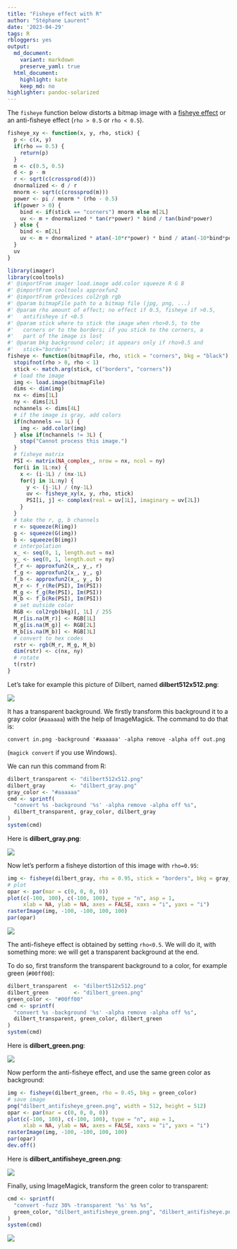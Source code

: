 ```yaml
---
title: "Fisheye effect with R"
author: "Stéphane Laurent"
date: '2023-04-29'
tags: R
rbloggers: yes
output:
  md_document:
    variant: markdown
    preserve_yaml: true
  html_document:
    highlight: kate
    keep_md: no
highlighter: pandoc-solarized
---
```


The `fisheye` function below distorts a bitmap image with a 
[fisheye effect](https://en.wikipedia.org/wiki/Fisheye_lens) or an 
anti-fisheye effect (`rho > 0.5` or `rho < 0.5`).

```r
fisheye_xy <- function(x, y, rho, stick) {
  p <- c(x, y)
  if(rho == 0.5) {
    return(p)
  }
  m <- c(0.5, 0.5)
  d <- p - m
  r <- sqrt(c(crossprod(d)))
  dnormalized <- d / r
  mnorm <- sqrt(c(crossprod(m)))
  power <- pi / mnorm * (rho - 0.5)
  if(power > 0) {
    bind <- if(stick == "corners") mnorm else m[2L]
    uv <- m + dnormalized * tan(r*power) * bind / tan(bind*power)
  } else {
    bind <- m[2L]
    uv <- m + dnormalized * atan(-10*r*power) * bind / atan(-10*bind*power)
  }
  uv
}

library(imager)
library(cooltools)
#' @importFrom imager load.image add.color squeeze R G B
#' @importFrom cooltools approxfun2
#' @importFrom grDevices col2rgb rgb
#' @param bitmapFile path to a bitmap file (jpg, png, ...)
#' @param rho amount of effect; no effect if 0.5, fisheye if >0.5, 
#'   antifisheye if <0.5
#' @param stick where to stick the image when rho>0.5, to the 
#'   corners or to the borders; if you stick to the corners, a 
#'   part of the image is lost
#' @param bkg background color; it appears only if rho>0.5 and 
#'   stick="borders" 
fisheye <- function(bitmapFile, rho, stick = "corners", bkg = "black") {
  stopifnot(rho > 0, rho < 1)
  stick <- match.arg(stick, c("borders", "corners"))
  # load the image
  img <- load.image(bitmapFile)
  dims <- dim(img)
  nx <- dims[1L]
  ny <- dims[2L]
  nchannels <- dims[4L]
  # if the image is gray, add colors
  if(nchannels == 1L) {
    img <- add.color(img)
  } else if(nchannels != 3L) {
    stop("Cannot process this image.")
  }
  # fisheye matrix
  PSI <- matrix(NA_complex_, nrow = nx, ncol = ny)
  for(i in 1L:nx) {
    x <- (i-1L) / (nx-1L)
    for(j in 1L:ny) {
      y <- (j-1L) / (ny-1L)
      uv <- fisheye_xy(x, y, rho, stick)
      PSI[i, j] <- complex(real = uv[1L], imaginary = uv[2L])
    }
  }
  # take the r, g, b channels
  r <- squeeze(R(img))
  g <- squeeze(G(img))
  b <- squeeze(B(img))
  # interpolation
  x_ <- seq(0, 1, length.out = nx)
  y_ <- seq(0, 1, length.out = ny)
  f_r <- approxfun2(x_, y_, r)
  f_g <- approxfun2(x_, y_, g)
  f_b <- approxfun2(x_, y_, b)
  M_r <- f_r(Re(PSI), Im(PSI))
  M_g <- f_g(Re(PSI), Im(PSI))
  M_b <- f_b(Re(PSI), Im(PSI))
  # set outside color
  RGB <- col2rgb(bkg)[, 1L] / 255
  M_r[is.na(M_r)] <- RGB[1L]
  M_g[is.na(M_g)] <- RGB[2L]
  M_b[is.na(M_b)] <- RGB[3L]
  # convert to hex codes
  rstr <- rgb(M_r, M_g, M_b)
  dim(rstr) <- c(nx, ny)
  # rotate
  t(rstr)
}
```

Let's take for example this picture of Dilbert, named **dilbert512x512.png**:

![](./figures/dilbert512x512.png)

It has a transparent background. We firstly transform this background it to a 
gray color (`#aaaaaa`) with the help of ImageMagick. The command to do that is:

```
convert in.png -background '#aaaaaa' -alpha remove -alpha off out.png
```

(`magick convert` if you use Windows).

We can run this command from R:

```r
dilbert_transparent <- "dilbert512x512.png"
dilbert_gray        <- "dilbert_gray.png"
gray_color <- "#aaaaaa"
cmd <- sprintf(
  "convert %s -background '%s' -alpha remove -alpha off %s", 
  dilbert_transparent, gray_color, dilbert_gray
)
system(cmd)
```

Here is **dilbert_gray.png**:

![](./figures/dilbert_gray.png)

Now let's perform a fisheye distortion of this image with `rho=0.95`:

```r
img <- fisheye(dilbert_gray, rho = 0.95, stick = "borders", bkg = gray_color)
# plot
opar <- par(mar = c(0, 0, 0, 0))
plot(c(-100, 100), c(-100, 100), type = "n", asp = 1, 
     xlab = NA, ylab = NA, axes = FALSE, xaxs = "i", yaxs = "i")
rasterImage(img, -100, -100, 100, 100)
par(opar)
```

![](./figures/dilbert_fisheye.png)

The anti-fisheye effect is obtained by setting `rho<0.5`. We will do it, with 
something more: we will get a transparent background at the end.

To do so, first transform the transparent background to a color, for example 
green (`#00ff00`):

```r
dilbert_transparent  <- "dilbert512x512.png"
dilbert_green        <- "dilbert_green.png"
green_color <- "#00ff00"
cmd <- sprintf(
  "convert %s -background '%s' -alpha remove -alpha off %s", 
  dilbert_transparent, green_color, dilbert_green
)
system(cmd)
```

Here is **dilbert_green.png**:

![](./figures/dilbert_green.png)

Now perform the anti-fisheye effect, and use the same green color as background:

```r
img <- fisheye(dilbert_green, rho = 0.45, bkg = green_color)
# save image
png("dilbert_antifisheye_green.png", width = 512, height = 512)
opar <- par(mar = c(0, 0, 0, 0))
plot(c(-100, 100), c(-100, 100), type = "n", asp = 1, 
     xlab = NA, ylab = NA, axes = FALSE, xaxs = "i", yaxs = "i")
rasterImage(img, -100, -100, 100, 100)
par(opar)
dev.off()
```

Here is **dilbert_antifisheye_green.png**:

![](./figures/dilbert_antifisheye_green.png)

Finally, using ImageMagick, transform the green color to transparent:

```r
cmd <- sprintf(
  "convert -fuzz 30% -transparent '%s' %s %s",
  green_color, "dilbert_antifisheye_green.png", "dilbert_antifisheye.png"
)
system(cmd)
```

![](./figures/dilbert_antifisheye.png)
